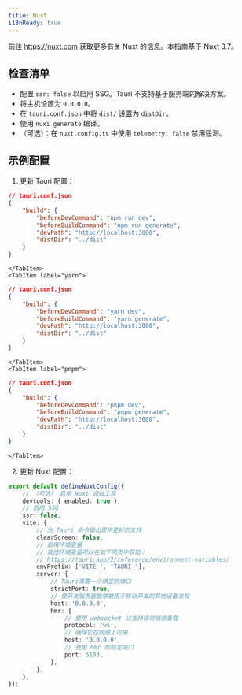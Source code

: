 ```yaml
---
title: Nuxt
i18nReady: true
---
```



前往 https://nuxt.com 获取更多有关 Nuxt 的信息。本指南基于 Nuxt 3.7。

## 检查清单

- 配置 `ssr: false` 以启用 SSG。Tauri 不支持基于服务端的解决方案。
- 将主机设置为 `0.0.0.0`。
- 在 `tauri.conf.json` 中将 `dist/` 设置为 `distDir`。
- 使用 `nuxi generate` 编译。
- （可选）：在 `nuxt.config.ts` 中使用 `telemetry: false` 禁用遥测。

## 示例配置

1.  更新 Tauri 配置：

<Tabs>
    <TabItem label="npm">
    
```json
// tauri.conf.json
{
    "build": {
        "beforeDevCommand": "npm run dev",
        "beforeBuildCommand": "npm run generate",
        "devPath": "http://localhost:3000",
        "distDir": "../dist"
    }
}
```
    
    </TabItem>
    <TabItem label="yarn">
    
```json
// tauri.conf.json
{
    "build": {
        "beforeDevCommand": "yarn dev",
        "beforeBuildCommand": "yarn generate",
        "devPath": "http://localhost:3000",
        "distDir": "../dist"
    }
}
```
    
    </TabItem>
    <TabItem label="pnpm">
    
```json
// tauri.conf.json
{
    "build": {
        "beforeDevCommand": "pnpm dev",
        "beforeBuildCommand": "pnpm generate",
        "devPath": "http://localhost:3000",
        "distDir": "../dist"
    }
}
```
    
    </TabItem>
</Tabs>

2. 更新 Nuxt 配置：

```ts
export default defineNuxtConfig({
	// （可选） 启用 Nuxt 调试工具
	devtools: { enabled: true },
	// 启用 SSG
	ssr: false,
	vite: {
		// 为 Tauri 命令输出提供更好的支持
		clearScreen: false,
		// 启用环境变量
		// 其他环境变量可以在如下网页中获知：
		// https://tauri.app/2/reference/environment-variables/
		envPrefix: ['VITE_', 'TAURI_'],
		server: {
			// Tauri需要一个确定的端口
			strictPort: true,
			// 使开发服务器能够被用于移动开发的其他设备发现
			host: '0.0.0.0',
			hmr: {
				// 使用 websocket 以支持移动端热重载
				protocol: 'ws',
				// 确保它在网络上可用
				host: '0.0.0.0',
				// 使用 hmr 的特定端口
				port: 5183,
			},
		},
	},
});
```
